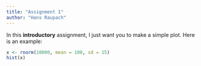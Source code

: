 ```yaml
---
title: "Assignment 1"
author: "Hans Raupach"
---
```


In this **introductory** assignment, I just want you to make a simple plot. Here is an example:

```r
x <- rnorm(10000, mean = 100, sd = 15)
hist(x)
```
